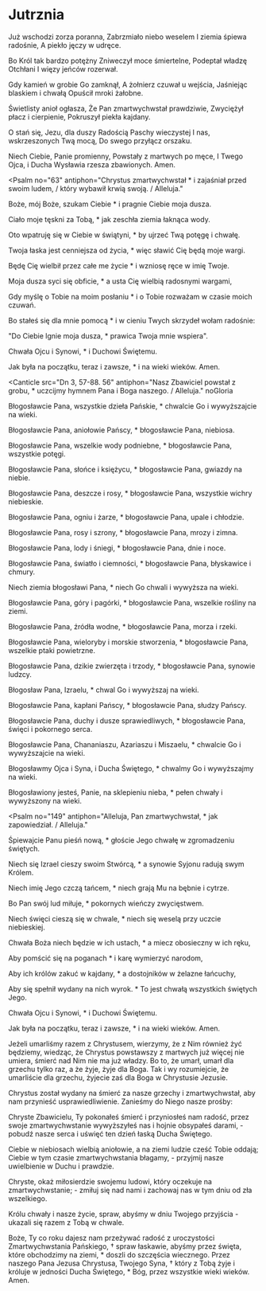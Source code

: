 
# Jutrznia

<Opening />

<Hymn>

Już wschodzi zorza poranna,
Zabrzmiało niebo weselem
I ziemia śpiewa radośnie,
A piekło jęczy w udręce.

Bo Król tak bardzo potężny
Zniweczył moce śmiertelne,
Podeptał władzę Otchłani
I więzy jeńców rozerwał.

Gdy kamień w grobie Go zamknął,
A żołnierz czuwał u wejścia,
Jaśniejąc blaskiem i chwałą
Opuścił mroki żałobne.

Świetlisty anioł ogłasza,
Że Pan zmartwychwstał prawdziwie,
Zwyciężył płacz i cierpienie,
Pokruszył piekła kajdany.

O stań się, Jezu, dla duszy
Radością Paschy wieczystej
I nas, wskrzeszonych Twą mocą,
Do swego przyłącz orszaku.

Niech Ciebie, Panie promienny,
Powstały z martwych po męce,
I Twego Ojca, i Ducha
Wysławia rzesza zbawionych. Amen.

</Hymn>

<Psalm
  no="63"
  antiphon="Chrystus zmartwychwstał * i zajaśniał przed swoim ludem, / który wybawił krwią swoją. / Alleluja."
>

Boże, mój Boże, szukam Ciebie \*
i pragnie Ciebie moja dusza.

Ciało moje tęskni za Tobą, \*
jak zeschła ziemia łaknąca wody.

Oto wpatruję się w Ciebie w świątyni, \*
by ujrzeć Twą potęgę i chwałę.

Twoja łaska jest cenniejsza od życia, \*
więc sławić Cię będą moje wargi.

Będę Cię wielbił przez całe me życie \*
i wzniosę ręce w imię Twoje.

Moja dusza syci się obficie, \*
a usta Cię wielbią radosnymi wargami,

Gdy myślę o Tobie na moim posłaniu \*
i o Tobie rozważam w czasie moich czuwań.

Bo stałeś się dla mnie pomocą \*
i w cieniu Twych skrzydeł wołam radośnie:

"Do Ciebie lgnie moja dusza, \*
prawica Twoja mnie wspiera".

Chwała Ojcu i Synowi, \*
i Duchowi Świętemu.

Jak była na początku, teraz i zawsze, \*
i na wieki wieków. Amen.

</Psalm>

<Canticle
  src="Dn 3, 57-88. 56"
  antiphon="Nasz Zbawiciel powstał z grobu, * uczcijmy hymnem Pana i Boga naszego. / Alleluja."
  noGloria
>

Błogosławcie Pana, wszystkie dzieła Pańskie, \*
chwalcie Go i wywyższajcie na wieki.

Błogosławcie Pana, aniołowie Pańscy, \*
błogosławcie Pana, niebiosa.

Błogosławcie Pana, wszelkie wody podniebne, \*
błogosławcie Pana, wszystkie potęgi.

Błogosławcie Pana, słońce i księżycu, \*
błogosławcie Pana, gwiazdy na niebie.

Błogosławcie Pana, deszcze i rosy, \*
błogosławcie Pana, wszystkie wichry niebieskie.

Błogosławcie Pana, ogniu i żarze, \*
błogosławcie Pana, upale i chłodzie.

Błogosławcie Pana, rosy i szrony, \*
błogosławcie Pana, mrozy i zimna.

Błogosławcie Pana, lody i śniegi, \*
błogosławcie Pana, dnie i noce.

Błogosławcie Pana, światło i ciemności, \*
błogosławcie Pana, błyskawice i chmury.

Niech ziemia błogosławi Pana, \*
niech Go chwali i wywyższa na wieki.

Błogosławcie Pana, góry i pagórki, \*
błogosławcie Pana, wszelkie rośliny na ziemi.

Błogosławcie Pana, źródła wodne, \*
błogosławcie Pana, morza i rzeki.

Błogosławcie Pana, wieloryby i morskie stworzenia, \*
błogosławcie Pana, wszelkie ptaki powietrzne.

Błogosławcie Pana, dzikie zwierzęta i trzody, \*
błogosławcie Pana, synowie ludzcy.

Błogosław Pana, Izraelu, \*
chwal Go i wywyższaj na wieki.

Błogosławcie Pana, kapłani Pańscy, \*
błogosławcie Pana, słudzy Pańscy.

Błogosławcie Pana, duchy i dusze sprawiedliwych, \*
błogosławcie Pana, święci i pokornego serca.

Błogosławcie Pana, Chananiaszu, Azariaszu i Miszaelu, \*
chwalcie Go i wywyższajcie na wieki.

Błogosławmy Ojca i Syna, i Ducha Świętego, \*
chwalmy Go i wywyższajmy na wieki.

Błogosławiony jesteś, Panie, na sklepieniu nieba, \*
pełen chwały i wywyższony na wieki.

</Canticle>

<Psalm
  no="149"
  antiphon="Alleluja, Pan zmartwychwstał, * jak zapowiedział. / Alleluja."
>

Śpiewajcie Panu pieśń nową, \*
głoście Jego chwałę w zgromadzeniu świętych.

Niech się Izrael cieszy swoim Stwórcą, \*
a synowie Syjonu radują swym Królem.

Niech imię Jego czczą tańcem, \*
niech grają Mu na bębnie i cytrze.

Bo Pan swój lud miłuje, \*
pokornych wieńczy zwycięstwem.

Niech święci cieszą się w chwale, \*
niech się weselą przy uczcie niebieskiej.

Chwała Boża niech będzie w ich ustach, \*
a miecz obosieczny w ich ręku,

Aby pomścić się na poganach \*
i karę wymierzyć narodom,

Aby ich królów zakuć w kajdany, \*
a dostojników w żelazne łańcuchy,

Aby się spełnił wydany na nich wyrok. \*
To jest chwałą wszystkich świętych Jego.

Chwała Ojcu i Synowi, \*
i Duchowi Świętemu.

Jak była na początku, teraz i zawsze, \*
i na wieki wieków. Amen.

</Psalm>

<Reading src="Rz 6, 8-11">
  Jeżeli umarliśmy razem z Chrystusem, wierzymy, że z Nim również żyć będziemy,
  wiedząc, że Chrystus powstawszy z martwych już więcej nie umiera, śmierć nad
  Nim nie ma już władzy. Bo to, że umarł, umarł dla grzechu tylko raz, a że
  żyje, żyje dla Boga. Tak i wy rozumiejcie, że umarliście dla grzechu, żyjecie
  zaś dla Boga w Chrystusie Jezusie.
</Reading>

<Responsory
  a="Oto dzień, który Pan uczynił."
  b="Alleluja, alleluja."
  c="Radujmy się w nim i weselmy."
/>

<Benedictus antiphon="Jezus zaczynając od Mojżesza * poprzez wszystkich proroków wykładał uczniom, / co we wszystkich Pismach odnosiło się do Niego. / Alleluja." />

<Intercessions response="Przez Twoje zwycięstwo wybaw nas, Panie.">

Chrystus został wydany na śmierć za nasze grzechy i zmartwychwstał, aby nam przynieść usprawiedliwienie. Zanieśmy do Niego nasze prośby:

Chryste Zbawicielu, Ty pokonałeś śmierć i przyniosłeś nam radość, przez swoje zmartwychwstanie wywyższyłeś nas i hojnie obsypałeś darami, - pobudź nasze serca i uświęć ten dzień łaską Ducha Świętego.

Ciebie w niebiosach wielbią aniołowie, a na ziemi ludzie cześć Tobie oddają; Ciebie w tym czasie zmartwychwstania błagamy, - przyjmij nasze uwielbienie w Duchu i prawdzie.

Chryste, okaż miłosierdzie swojemu ludowi, który oczekuje na zmartwychwstanie; - zmiłuj się nad nami i zachowaj nas w tym dniu od zła wszelkiego.

Królu chwały i nasze życie, spraw, abyśmy w dniu Twojego przyjścia - ukazali się razem z Tobą w chwale.

</Intercessions>

<Prayer>
  Boże, Ty co roku dajesz nam przeżywać radość z uroczystości Zmartwychwstania
  Pańskiego, † spraw łaskawie, abyśmy przez święta, które obchodzimy na ziemi, *
  doszli do szczęścia wiecznego. Przez naszego Pana Jezusa Chrystusa, Twojego
  Syna, † który z Tobą żyje i króluje w jedności Ducha Świętego, * Bóg, przez
  wszystkie wieki wieków. Amen.
</Prayer>

<Dismissal alleluja />
